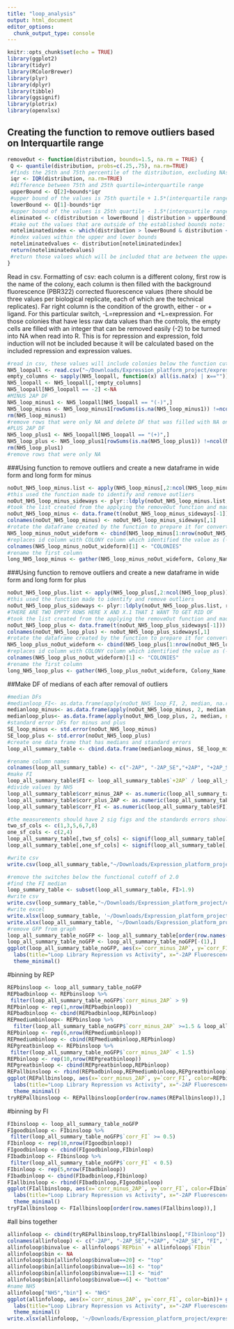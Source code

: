 ```yaml
---
title: "loop_analysis"
output: html_document
editor_options: 
  chunk_output_type: console
---
```


```r
knitr::opts_chunk$set(echo = TRUE)
library(ggplot2)
library(tidyr)
library(RColorBrewer)
library(plyr)
library(dplyr)
library(tibble)
library(ggsignif)
library(plotrix)
library(openxlsx)
```

## Creating the function to remove outliers based on Interquartile range
```r
removeOut <- function(distribution, bounds=1.5, na.rm = TRUE) {
 Q <- quantile(distribution, probs=c(.25,.75), na.rm=TRUE) 
 #finds the 25th and 75th percentile of the distribution, excluding NAs
 iqr <- IQR(distribution, na.rm=TRUE)
 #difference between 75th and 25th quartile=interquartile range
 upperBound <- Q[2]+bounds*iqr
 #upper bound of the values is 75th quartile + 1.5*(interquartile range) note: that 1.5 can be varied by changing bound
 lowerBound <- Q[1]-bounds*iqr
 #upper bound of the values is 25th quartile - 1.5*(interquartile range)
 eliminated <- c(distribution < lowerBound | distribution > upperBound)
 #take out the values that are outside of the established bounds note: that 1.5 can be varied by changing bound
 noteliminatedindex <- which(distribution > lowerBound & distribution < upperBound)
 #index values within the upper and lower bounds
 noteliminatedvalues <- distribution[noteliminatedindex]
 return(noteliminatedvalues)
 #return those values which will be included that are between the upper and lower bounds 
}
```

Read in csv.
Formatting of csv: each column is a different colony, first row is the name of the colony, each column is then filled with the background fluorescence (PBR322) corrected fluorescence values (there should be three values per biological replicate, each of which are the technical replicates). Far right column is the condition of the growth, either - or + ligand. For this particular switch, -L=repression and +L=expression. For those colonies that have less raw data values than the controls, the empty cells are filled with an integer that can be removed easily (-2) to be turned into NA when read into R. 
This is for repression and expression, fold induction will not be included because it will be calculated based on the included repression and expression values.
```r
#read in csv, these values will include colonies below the function cut off which has been defined here as 2.0
NH5_loopall <- read.csv("~/Downloads/Expression_platform_project/expression_platform_files/loop_library_data.csv", header=T)
empty_columns <- sapply(NH5_loopall, function(x) all(is.na(x) | x==""))
NH5_loopall <- NH5_loopall[,!empty_columns]
NH5_loopall[NH5_loopall == -2] <-NA
#MINUS 2AP DF
NH5_loop_minus1 <- NH5_loopall[NH5_loopall == "(-)",]
NH5_loop_minus <- NH5_loop_minus1[rowSums(is.na(NH5_loop_minus1)) !=ncol(NH5_loop_minus1),]
rm(NH5_loop_minus1)
#remove rows that were only NA and delete DF that was filled with NA only columns
#PLUS 2AP DF
NH5_loop_plus1 <- NH5_loopall[NH5_loopall == "(+)",]
NH5_loop_plus <- NH5_loop_plus1[rowSums(is.na(NH5_loop_plus1)) !=ncol(NH5_loop_plus1),]
rm(NH5_loop_plus1)
#remove rows that were only NA 
```

###Using function to remove outliers and create a new dataframe in wide form and long form for minus
```r
noOut_NH5_loop_minus.list <- apply(NH5_loop_minus[,2:ncol(NH5_loop_minus)], 2, removeOut, na.rm=TRUE)
#this used the function made to identify and remove outliers 
noOut_NH5_loop_minus_sideways <- plyr::ldply(noOut_NH5_loop_minus.list, rbind)
#took the list created from the applying the removeOut function and made it into a dataframe 
noOut_NH5_loop_minus <- data.frame(t(noOut_NH5_loop_minus_sideways[-1]))
colnames(noOut_NH5_loop_minus) <- noOut_NH5_loop_minus_sideways[,1]
#rotate the dataframe created by the function to prepare it for converting to long form 
NH5_loop_minus_noOut_wideform <- cbind(NH5_loop_minus[1:nrow(noOut_NH5_loop_minus),1], noOut_NH5_loop_minus[,1:ncol(noOut_NH5_loop_minus)])
#replaces id column with COLONY column which identified the value as (-) or (+)
colnames(NH5_loop_minus_noOut_wideform)[1] <- "COLONIES"
#rename the first column 
long_NH5_loop_minus <- gather(NH5_loop_minus_noOut_wideform, Colony_Name, Fluorescence, -COLONIES)
```

###Using function to remove outliers and create a new dataframe in wide form and long form for plus
```r

noOut_NH5_loop_plus.list <- apply(NH5_loop_plus[,2:ncol(NH5_loop_plus)], 2, removeOut, na.rm=TRUE)
#this used the function made to identify and remove outliers 
noOut_NH5_loop_plus_sideways <- plyr::ldply(noOut_NH5_loop_plus.list, rbind)
#THERE ARE TWO EMPTY ROWS HERE X AND X.1 THAT I WANT TO GET RID OF 
#took the list created from the applying the removeOut function and made it into a dataframe 
noOut_NH5_loop_plus <- data.frame(t(noOut_NH5_loop_plus_sideways[-1]))
colnames(noOut_NH5_loop_plus) <- noOut_NH5_loop_plus_sideways[,1]
#rotate the dataframe created by the function to prepare it for converting to long form 
NH5_loop_plus_noOut_wideform <- cbind(NH5_loop_plus[1:nrow(noOut_NH5_loop_plus),1], noOut_NH5_loop_plus[,1:ncol(noOut_NH5_loop_plus)])
#replaces id column with COLONY column which identified the value as (-) or (+)
colnames(NH5_loop_plus_noOut_wideform)[1] <- "COLONIES"
#rename the first column 
long_NH5_loop_plus <- gather(NH5_loop_plus_noOut_wideform, Colony_Name, Fluorescence, -COLONIES)
```

##Make DF of medians of each after removal of outliers 
```r
#median DFs
#medianloop_FI<- as.data.frame(apply(noOut_NH5_loop_FI, 2, median, na.rm=TRUE))
medianloop_minus<- as.data.frame(apply(noOut_NH5_loop_minus, 2, median, na.rm=TRUE))
medianloop_plus<- as.data.frame(apply(noOut_NH5_loop_plus, 2, median, na.rm=TRUE))
#standard error DFs for minus and plus
SE_loop_minus <- std.error(noOut_NH5_loop_minus)
SE_loop_plus <- std.error(noOut_NH5_loop_plus)
#create one data frame that has medians and standard errors
loop_all_summary_table <- cbind.data.frame(medianloop_minus, SE_loop_minus, medianloop_plus, SE_loop_plus)

#rename column names
colnames(loop_all_summary_table) <- c("-2AP", "-2AP_SE","+2AP", "+2AP_SE")
#make FI
loop_all_summary_table$FI <- loop_all_summary_table$`+2AP` / loop_all_summary_table$`-2AP`
#divide values by NH5
loop_all_summary_table$corr_minus_2AP <- as.numeric(loop_all_summary_table$'-2AP')/loop_all_summary_table[c("NH5"),c("-2AP")]
loop_all_summary_table$corr_plus_2AP <- as.numeric(loop_all_summary_table$'+2AP')/loop_all_summary_table[c("NH5"),c("+2AP")]
loop_all_summary_table$corr_FI <- as.numeric(loop_all_summary_table$FI)/loop_all_summary_table[c("NH5"),c("FI")]

#the measurements should have 2 sig figs and the standards errors should have 1 sig fig
two_sf_cols <- c(1,3,5,6,7,8)
one_sf_cols <- c(2,4)
loop_all_summary_table[,two_sf_cols] <- signif(loop_all_summary_table[,two_sf_cols],2)
loop_all_summary_table[,one_sf_cols] <- signif(loop_all_summary_table[,one_sf_cols],1)

#write csv
write.csv(loop_all_summary_table,"~/Downloads/Expression_platform_project/expression_platform_files/analysis/output_files/Loop/loop_all_summary_table.csv", row.names = TRUE)

#remove the switches below the functional cutoff of 2.0
#find the FI median
loop_summary_table <- subset(loop_all_summary_table, FI>1.9)
#write csv
write.csv(loop_summary_table,"~/Downloads/Expression_platform_project/expression_platform_files/analysis/output_files/Loop/loop_summary_table.csv", row.names = TRUE)
#write excel
write.xlsx(loop_summary_table, '~/Downloads/Expression_platform_project/expression_platform_files/analysis/output_files/Loop/loop_summary_table.xlsx', rowNames = TRUE)
write.xlsx(loop_all_summary_table, '~/Downloads/Expression_platform_project/expression_platform_files/analysis/output_files/Loop/loop_all_summary_table.xlsx', rowNames = TRUE)
#remove GFP from graph
loop_all_summary_table_noGFP <- loop_all_summary_table[order(row.names(loop_all_summary_table)),]
loop_all_summary_table_noGFP <- loop_all_summary_table_noGFP[-(1),]
ggplot(loop_all_summary_table_noGFP, aes(x=`corr_minus_2AP`, y=`corr_FI`))+ geom_point(size=2, alpha=1, show.legend = FALSE)+
  labs(title="Loop Library Repression vs Activity", x="-2AP Fluorescence", y="Fold Induction")+
  theme_minimal()
```

#binning by REP
```r
REPbinsloop <- loop_all_summary_table_noGFP
REPbadbinloop <- REPbinsloop %>% 
 filter(loop_all_summary_table_noGFP$`corr_minus_2AP` > 9)
REPbinloop <- rep(1,nrow(REPbadbinloop))
REPbadbinloop <- cbind(REPbadbinloop,REPbinloop)
REPmediumbinloop<- REPbinsloop %>% 
  filter(loop_all_summary_table_noGFP$`corr_minus_2AP` >=1.5 & loop_all_summary_table_noGFP$`corr_minus_2AP` <=9)
REPbinloop <- rep(6,nrow(REPmediumbinloop))
REPmediumbinloop <- cbind(REPmediumbinloop,REPbinloop)
REPgreatbinloop <- REPbinsloop %>% 
 filter(loop_all_summary_table_noGFP$`corr_minus_2AP` < 1.5)
REPbinloop <- rep(10,nrow(REPgreatbinloop))
REPgreatbinloop <- cbind(REPgreatbinloop,REPbinloop)
REPallbinsloop <- rbind(REPbadbinloop,REPmediumbinloop,REPgreatbinloop)
ggplot(REPallbinsloop, aes(x=`corr_minus_2AP`, y=`corr_FI`, color=REPbinloop))+ geom_point(size=2, alpha=1, show.legend = FALSE)+
  labs(title="Loop Library Repression vs Activity", x="-2AP Fluorescence", y="Fold Induction")+
  theme_minimal()
tryREPallbinsloop <- REPallbinsloop[order(row.names(REPallbinsloop)),]
```

#binning by FI
```r
FIbinsloop <- loop_all_summary_table_noGFP
FIgoodbinloop <- FIbinsloop %>% 
 filter(loop_all_summary_table_noGFP$`corr_FI` >= 0.5)
FIbinloop <- rep(10,nrow(FIgoodbinloop))
FIgoodbinloop <- cbind(FIgoodbinloop,FIbinloop)
FIbadbinloop <- FIbinsloop %>% 
 filter(loop_all_summary_table_noGFP$`corr_FI` < 0.5)
FIbinloop <- rep(5,nrow(FIbadbinloop))
FIbadbinloop <- cbind(FIbadbinloop,FIbinloop)
FIallbinsloop <- rbind(FIbadbinloop,FIgoodbinloop)
ggplot(FIallbinsloop, aes(x=`corr_minus_2AP`, y=`corr_FI`, color=FIbinloop))+ geom_point(size=2, alpha=1, show.legend = FALSE)+
  labs(title="Loop Library Repression vs Activity", x="-2AP Fluorescence", y="Fold Induction")+
  theme_minimal()
tryFIallbinsloop <- FIallbinsloop[order(row.names(FIallbinsloop)),]
```
#all bins together
```r
allinfoloop <- cbind(tryREPallbinsloop,tryFIallbinsloop[,"FIbinloop"])
colnames(allinfoloop) <- c("-2AP", "-2AP_SE","+2AP", "+2AP_SE", "FI", "corr_minus_2AP", "corr_plus_2AP", "corr_FI", "REPbin", "FIbin")
allinfoloop$binvalue <- allinfoloop$`REPbin` + allinfoloop$`FIbin`
allinfoloop$bin <- NA
allinfoloop$bin[allinfoloop$binvalue==20] <- "top"
allinfoloop$bin[allinfoloop$binvalue==16] <- "top"
allinfoloop$bin[allinfoloop$binvalue==11] <- "mid"
allinfoloop$bin[allinfoloop$binvalue==6] <- "bottom"
#name NH5
allinfoloop["NH5","bin"] <- "NH5"
ggplot(allinfoloop, aes(x=`corr_minus_2AP`, y=`corr_FI`, color=bin))+ geom_point(size=2, alpha=1, show.legend = FALSE)+
  labs(title="Loop Library Repression vs Activity", x="-2AP Fluorescence", y="Fold Induction")+
  theme_minimal()
write.xlsx(allinfoloop, '~/Downloads/Expression_platform_project/expression_platform_files/analysis/output_files/loop/loop_binning.xlsx', rowNames = TRUE)
```